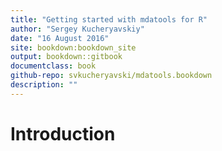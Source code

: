 ```yaml
---
title: "Getting started with mdatools for R"
author: "Sergey Kucheryavskiy"
date: "16 August 2016"
site: bookdown:bookdown_site
output: bookdown::gitbook
documentclass: book
github-repo: svkucheryavski/mdatools.bookdown
description: ""
---
```


# Introduction
